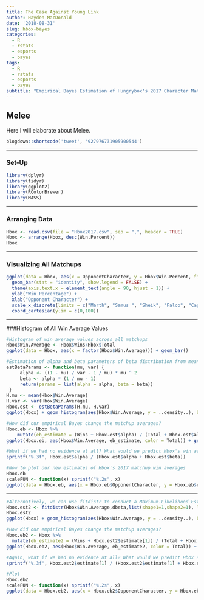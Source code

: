 ---
title: The Case Against Young Link
author: Hayden MacDonald
date: '2018-08-31'
slug: hbox-bayes
categories:
  - R
  - rstats
  - esports
  - bayes
tags:
  - R
  - rstats
  - esports
  - bayes
subtitle: "Empirical Bayes Estimation of Hungrybox's 2017 Character Matchup Win Percentages"
---

## Melee

Here I will elaborate about Melee.

```{r echo=FALSE}
blogdown::shortcode('tweet', '927976731905900544')
```

----

### Set-Up

```{r message = FALSE, warning = FALSE}
library(dplyr)
library(tidyr)
library(ggplot2)
library(RColorBrewer)
library(MASS)
```

----

### Arranging Data

```{r}
Hbox <- read.csv(file = "Hbox2017.csv", sep = ",", header = TRUE)
Hbox <- arrange(Hbox, desc(Win.Percent))
Hbox
```

----

### Visualizing All Matchups

```{r}
ggplot(data = Hbox, aes(x = OpponentCharacter, y = Hbox$Win.Percent, fill = Win.Percent)) + 
  geom_bar(stat = "identity", show.legend = FALSE) + 
  theme(axis.text.x = element_text(angle = 90, hjust = 1)) + 
  ylab("Win Percentage") + 
  xlab("Opponent Character") + 
  scale_x_discrete(limits = c("Marth", "Samus ", "Sheik", "Falco", "Captain Falcon", "Yoshi", "Ice Climbers", "Pikachu", "Fox", "Young Link")) + 
  coord_cartesian(ylim = c(0,100))
```

----

###Histogram of All Win Average Values

```{r}
#Histogram of win average values across all matchups
Hbox$Win.Average <- Hbox$Wins/Hbox$Total
ggplot(data = Hbox, aes(x = factor(Hbox$Win.Average))) + geom_bar()

#Estimation of alpha and beta parameters of beta distribution from mean and variance of above data (Method of Moments Estimation)
estBetaParams <- function(mu, var) {
     alpha <- ((1 - mu) / var - 1 / mu) * mu ^ 2
     beta <- alpha * (1 / mu - 1)
     return(params = list(alpha = alpha, beta = beta))
 }
H.mu <- mean(Hbox$Win.Average)
H.var <- var(Hbox$Win.Average)
Hbox.est <- estBetaParams(H.mu, H.var)
ggplot(Hbox) + geom_histogram(aes(Hbox$Win.Average, y = ..density..), binwidth = .005) + stat_function(fun = function(x) dbeta(x, Hbox.est$alpha, Hbox.est$beta), color = "red", size = 1)

#How did our empirical Bayes change the matchup averages?
Hbox.eb <- Hbox %>%
    mutate(eb_estimate = (Wins + Hbox.est$alpha) / (Total + Hbox.est$alpha + Hbox.est$beta))
ggplot(Hbox.eb, aes(Hbox$Win.Average, eb_estimate, color = Total)) + geom_hline(yintercept = Hbox.est$alpha / (Hbox.est$alpha + Hbox.est$beta), color = "red", lty = 2) + geom_point() + geom_abline(color = "red") + scale_colour_gradient(trans = "log", breaks = 10 ^ (1:5)) + xlab("Win Average") + ylab("Empirical Bayes Matchup Average")

#What if we had no evidence at all? What would we predict Hbox's win average across all matchups to be?
sprintf("%.3f", Hbox.est$alpha / (Hbox.est$alpha + Hbox.est$beta))

#Now to plot our new estimates of Hbox's 2017 matchup win averages
Hbox.eb
scaleFUN <- function(x) sprintf("%.2s", x)
ggplot(data = Hbox.eb, aes(x = Hbox.eb$OpponentCharacter, y = Hbox.eb$eb_estimate, fill = Hbox.eb$eb_estimate)) + geom_bar(stat = "identity", show.legend = FALSE) + theme(axis.text.x = element_text(angle = 90, hjust = 1)) + ylab("Empirical Estimation of Win Average") + xlab("Opponent Character") + scale_x_discrete(limits = c("Marth", "Samus ", "Sheik", "Falco", "Captain Falcon", "Yoshi", "Ice Climbers", "Pikachu", "Fox", "Young Link")) + coord_cartesian(ylim = c(0.0, 1.0))
```

----

```{r}
#Alternatively, we can use fitdistr to conduct a Maximum-Likelihood Estimation of alpha and beta
Hbox.est2 <- fitdistr(Hbox$Win.Average,dbeta,list(shape1=1,shape2=1), lower = c(0,0))
Hbox.est2
ggplot(Hbox) + geom_histogram(aes(Hbox$Win.Average, y = ..density..), binwidth = .005) + stat_function(fun = function(x) dbeta(x, Hbox.est2$estimate[1], Hbox.est2$estimate[2]), color = "red", size = 1)

#How did our empirical Bayes change the matchup averages?
Hbox.eb2 <- Hbox %>%
  mutate(eb_estimate2 = (Wins + Hbox.est2$estimate[1]) / (Total + Hbox.est2$estimate[1] + Hbox.est2$estimate[2]))
ggplot(Hbox.eb2, aes(Hbox$Win.Average, eb_estimate2, color = Total)) + geom_hline(yintercept = Hbox.est2$estimate[1] / (Hbox.est2$estimate[1] + Hbox.est2$estimate[2]), color = "red", lty = 2) + geom_point() + geom_abline(color = "red") + scale_colour_gradient(trans = "log", breaks = 10 ^ (1:5)) + xlab("Win Average") + ylab("Empirical Bayes Matchup Average")

#Again, what if we had no evidence at all? What would we predict Hbox's win average across all matchups to be?
sprintf("%.3f", Hbox.est2$estimate[1] / (Hbox.est2$estimate[1] + Hbox.est2$estimate[2]))

#Plot
Hbox.eb2
scaleFUN <- function(x) sprintf("%.2s", x)
ggplot(data = Hbox.eb2, aes(x = Hbox.eb2$OpponentCharacter, y = Hbox.eb2$eb_estimate, fill = Hbox.eb2$eb_estimate)) + geom_bar(stat = "identity", show.legend = FALSE) + theme(axis.text.x = element_text(angle = 90, hjust = 1)) + ylab("Empirical Estimation of Win Average") + xlab("Opponent Character") + scale_x_discrete(limits = c("Marth", "Samus ", "Sheik", "Falco", "Captain Falcon", "Yoshi", "Ice Climbers", "Pikachu", "Fox", "Young Link")) + coord_cartesian(ylim = c(0.0, 1.0))
```



















